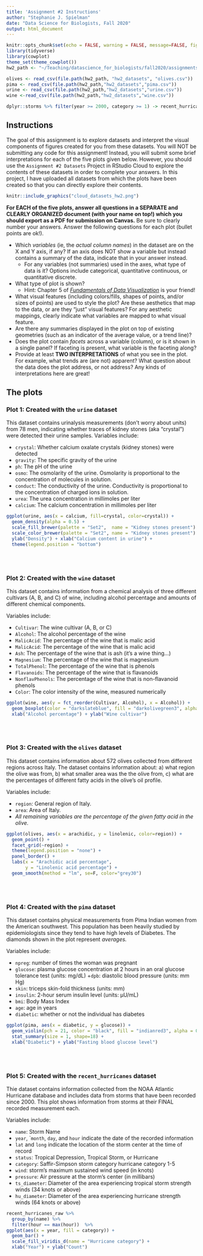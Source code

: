 ```yaml
---
title: 'Assignment #2 Instructions'
author: "Stephanie J. Spielman"
date: "Data Science for Biologists, Fall 2020"
output: html_document
---
```


```r
knitr::opts_chunk$set(echo = FALSE, warning = FALSE, message=FALSE, fig.width = 7, fig.height=4)
library(tidyverse)
library(cowplot)
theme_set(theme_cowplot())
hw2_path <- "~/Teaching/datascience_for_biologists/fall2020/assignments/hw2/"

olives <- read_csv(file.path(hw2_path, "hw2_datasets", "olives.csv"))
pima <- read_csv(file.path(hw2_path,"hw2_datasets","pima.csv"))
urine <- read_csv(file.path(hw2_path,"hw2_datasets","urine.csv"))
wine <-read_csv(file.path(hw2_path,"hw2_datasets","wine.csv"))

dplyr::storms %>% filter(year >= 2000, category >= 1) -> recent_hurricanes_raw
```

## Instructions

The goal of this assignment is to explore datasets and interpret the visual components of figures created for you from these datasets. You will NOT be submitting any code for this assignment! Instead, you will submit some brief interpretations for each of the five plots given below. However, you should use the `Assignment #2 Datasets` Project in RStudio Cloud to explore the contents of these datasets in order to complete your answers. In this project, I have uploaded all datasets from which the plots have been created so that you can directly explore their contents.

```r
knitr::include_graphics("cloud_datasets_hw2.png")
```

**For EACH of the five plots, answer all questions in a SEPARATE and CLEARLY ORGANIZED document (with your name on top!) which you should export as a PDF for submission on Canvas.**  Be sure to clearly number your answers. Answer the following questions for each plot (bullet points are ok!).

+ Which *variables* (ie, the *actual column names*) in the dataset are on the X and Y axis, if any? If an axis does NOT show a variable but instead contains a summary of the data, indicate that in your answer instead.
  + For any variables (not summaries) used in the axes, what type of data is it? Options include categorical, quantitative continuous, or quantitative discrete.
+ What type of plot is shown?
  + Hint: Chapter 5 of [*Fundamentals of Data Visualization*](https://clauswilke.com/dataviz/directory-of-visualizations.html) is your friend!
+ What visual features (including colors/fills, shapes of points, and/or sizes of points) are used to style the plot? Are these aesthetics that map to the data, or are they "just" visual features? For any aesthetic mappings, clearly indicate what variables are mapped to what visual feature. 
+ Are there any summaries displayed in the plot on top of existing geometries (such as an indicator of the average value, or a trend line)?
+ Does the plot contain *facets* across a variable (column), or is it shown in a single panel? If faceting is present, what variable is the faceting along?
+ Provide at least **TWO INTERPRETATIONS** of what you see in the plot. For example, what trends are (are not) apparent? What question about the data does the plot address, or not address? Any kinds of interpretations here are great!


## The plots


### Plot 1: Created with the `urine` dataset

This dataset contains urinalysis measurements (don't worry about units) from 78 men, indicating whether traces of kidney stones (aka "crystal") were detected their urine samples. 
Variables include:

+ `crystal`: Whether calcium oxalate crystals (kidney stones) were detected
+ `gravity`: The specific gravity of the urine
+ `ph`: The pH of the urine
+ `osmo`: The osmolarity of the urine. Osmolarity is proportional to the concentration of molecules in solution.
+ `conduct`: The conductivity of the urine. Conductivity is proportional to the concentration of charged ions in solution.
+ `urea`: The urea concentration in millimoles per liter
+ `calcium`: The calcium concentration in millimoles per liter

```r
ggplot(urine, aes(x = calcium, fill=crystal, color=crystal)) + 
  geom_density(alpha = 0.5) +
  scale_fill_brewer(palette = "Set2",  name = "Kidney stones present") +
  scale_color_brewer(palette = "Set2", name = "Kidney stones present") + 
  ylab("Density") + xlab("Calcium content in urine") +
  theme(legend.position = "bottom") 
```

<br><br>

### Plot 2: Created with the `wine` dataset
This dataset contains information from a chemical analysis of three different cultivars (A, B, and C) of wine, including alcohol percentage and amounts of different chemical components.

Variables include:

+ `Cultivar`: The wine cultivar (A, B, or C)
+ `Alcohol`: The alcohol percentage of the wine
+ `MalicAcid`: The percentage of the wine that is malic acid
+ `MalicAcid`: The percentage of the wine that is malic acid
+ `Ash`: The percentage of the wine that is ash (it's a wine thing...)
+ `Magnesium`: The percentage of the wine that is magnesium
+ `TotalPhenol`: The percentage of the wine that is phenols
+ `Flavanoids`: The percentage of the wine that is flavanoids
+ `NonflavPhenols`: The percentage of the wine that is non-flavanoid phenols
+ `Color`: The color intensity of the wine, measured numerically

```r
ggplot(wine, aes(y = fct_reorder(Cultivar, Alcohol), x = Alcohol)) + 
  geom_boxplot(color = "darkslateblue", fill = "darkolivegreen3", alpha = 0.8) +
  xlab("Alcohol percentage") + ylab("Wine cultivar")
```

<br><br>

### Plot 3: Created with the `olives` dataset
This dataset contains information about 572 olives collected from different regions across Italy. The dataset contains information about: a) what region the olive was from, b) what smaller area was the the olive from, c) what are the percentages of different fatty acids in the olive's oil profile.

Variables include:

+ `region`: General region of Italy.
+ `area`: Area of Italy.
+ *All remaining variables are the percentage of the given fatty acid in the olive.*

```r
ggplot(olives, aes(x = arachidic, y = linolenic, color=region)) + 
  geom_point() +
  facet_grid(~region) + 
  theme(legend.position = "none") + 
  panel_border() + 
  labs(x = "Arachidic acid percentage",
       y = "Linolenic acid percentage") + 
  geom_smooth(method = "lm", se=F, color="grey30")
```

<br><br>


### Plot 4: Created with the `pima` dataset
This dataset contains physical measurements from Pima Indian women from the American southwest. This population has been heavily studied by epidemiologists since they tend to have high levels of Diabetes. The diamonds shown in the plot represent *averages.*

Variables include:

+ `npreg`: number of times the woman was pregnant
+ `glucose`: plasma glucose concentration at 2 hours in an oral glucose tolerance test (units: mg/dL)
+`dpb`: diastolic blood pressure (units: mm Hg)
+ `skin`: triceps skin-fold thickness (units: mm)
+ `insulin`: 2-hour serum insulin level (units: μU/mL)
+ `bmi`: Body Mass Index
+ `age`: age in years
+ `diabetic`: whether or not the individual has diabetes

```r
ggplot(pima, aes(x = diabetic, y = glucose)) + 
  geom_violin(pch = 21, color = "black", fill = "indianred3", alpha = 0.6, scale="width") + 
  stat_summary(size = 1, shape=18) +
  xlab("Diabetic") + ylab("Fasting blood glucose level")
```

<br><br>

### Plot 5: Created with the `recent_hurricanes` dataset
Thie dataset contains information collected from the NOAA Atlantic Hurricane database and includes data from storms that have been recorded since 2000. This plot shows information from storms at their FINAL recorded measurement each.

Variables include:

+ `name`: Storm Name
+ `year`, ``month`, `day`, and `hour` indicate the date of the recorded information
+ `lat` and `long` indicate the location of the storm center at the time of record
+ `status`: Tropical Depression, Tropical Storm, or Hurricane
+ `category`: Saffir-Simpson storm category hurricane category 1-5 
+ `wind`: storm's maximum sustained wind speed (in knots)
+ `pressure`: Air pressure at the storm's center (in millibars)
+ `ts_diameter`: Diameter of the area experiencing tropical storm strength winds (34 knots or above)
+ `hu_diameter`: Diameter of the area experiencing hurricane strength winds (64 knots or above)

```r
recent_hurricanes_raw %>% 
  group_by(name) %>% 
  filter(hour == max(hour))  %>%
ggplot(aes(x = year, fill = category)) + 
  geom_bar() + 
  scale_fill_viridis_d(name = "Hurricane category") +
  xlab("Year") + ylab("Count") 
```


